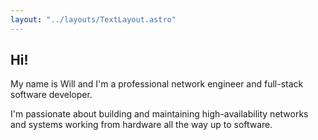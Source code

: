 ```yaml
---
layout: "../layouts/TextLayout.astro"
---
```


## Hi!

My name is Will and I'm a professional network engineer and full-stack software developer.

I'm passionate about building and maintaining high-availability networks and systems working from hardware all the way up to software.
